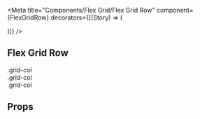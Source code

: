 

<Meta
    title="Components/Flex Grid/Flex Grid Row"
    component={FlexGridRow}
    decorators={[(Story) => (<div className="story-flex-grid"><Story/></div>)]}
/>

## Flex Grid Row

<Canvas>
    <Story name='Flex Grid Row'>
        <FlexGridContainer>
            <FlexGridRow
                className={text('className', '')}
                hasGaps={boolean('hasGaps', false)}
                gapSize={text('gapSize', '')}>
                <FlexGridCol>
                    <div>.grid-col</div>
                </FlexGridCol>
                <FlexGridCol>
                    <div>.grid-col</div>
                </FlexGridCol>
                <FlexGridCol>
                    <div>.grid-col</div>
                </FlexGridCol>
            </FlexGridRow>
        </FlexGridContainer>
    </Story>
</Canvas>

## Props
<ArgsTable of={FlexGridRow} />
